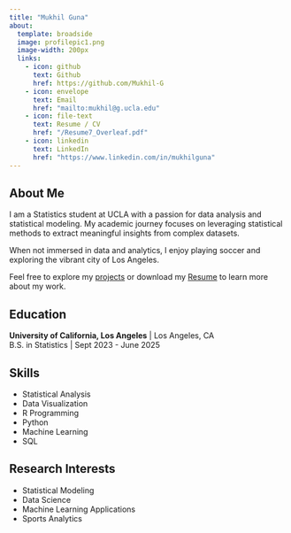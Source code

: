 ```yaml
---
title: "Mukhil Guna"
about:
  template: broadside
  image: profilepic1.png
  image-width: 200px
  links:
    - icon: github
      text: Github
      href: https://github.com/Mukhil-G
    - icon: envelope
      text: Email
      href: "mailto:mukhil@g.ucla.edu"
    - icon: file-text
      text: Resume / CV
      href: "/Resume7_Overleaf.pdf"
    - icon: linkedin
      text: LinkedIn
      href: "https://www.linkedin.com/in/mukhilguna" 
---
```


## About Me

I am a Statistics student at UCLA with a passion for data analysis and statistical modeling. My academic journey focuses on leveraging statistical methods to extract meaningful insights from complex datasets.

When not immersed in data and analytics, I enjoy playing soccer and exploring the vibrant city of Los Angeles.

Feel free to explore my [projects](/Projects.qmd) or download my [Resume](/Resume7_Overleaf.pdf) to learn more about my work.

## Education

**University of California, Los Angeles** \| Los Angeles, CA\
B.S. in Statistics \| Sept 2023 - June 2025

## Skills

-   Statistical Analysis
-   Data Visualization
-   R Programming
-   Python
-   Machine Learning
-   SQL

## Research Interests

-   Statistical Modeling
-   Data Science
-   Machine Learning Applications
-   Sports Analytics
